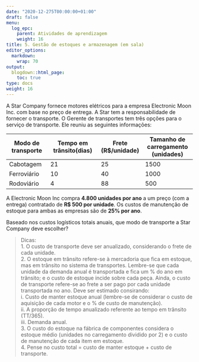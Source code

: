 ```yaml
---
date: "2020-12-275T00:00:00+01:00"
draft: false
menu:
  log_epc:
    parent: Atividades de aprendizagem
    weight: 16
title: 5. Gestão de estoques e armazenagem (em sala)
editor_options: 
  markdown: 
    wrap: 70
output: 
  blogdown::html_page:
    toc: true
type: docs
weight: 16
---
```




A Star Company fornece motores elétricos para a empresa Electronic Moon Inc. com base no preço de entrega. A Star tem a responsabilidade de fornecer o transporte. O Gerente de transportes tem três opções para o serviço de transporte. Ele reuniu as seguintes informações:

Modo de transporte	|Tempo em trânsito(dias)	|Frete (R$/unidade)	|Tamanho de carregamento (unidades)
---------|-----------|---------|-----------
Cabotagem |	21	|25|	1500
Ferroviário	|10	|40	|1000
Rodoviário	|4	|88	|500
 
A Electronic Moon Inc compra **4.800 unidades por ano** a um preço (com a entrega) contratado de **R$ 500 por unidade**. Os custos de manutenção de estoque para ambas as empresas são de **25% por ano**. 

Baseado nos custos logísticos totais anuais, que modo de transporte a Star Company deve escolher? 

> Dicas:   
1.	O custo de transporte deve ser anualizado, considerando o frete de cada unidade.  
2.	O estoque em trânsito refere-se à mercadoria que fica em estoque, mas em trânsito no sistema de transportes. Lembre-se que cada unidade da demanda anual é transportada e fica um % do ano em trânsito; e o custo de estoque incide sobre cada peça. Ainda, o custo de transporte refere-se ao frete a ser pago por cada unidade transportada no ano. Deve ser estimado consirando:    
   i.	Custo de manter estoque anual (lembre-se de considerar o custo de aquisição de cada motor e o % de custo de manutenção).  
   ii.	A proporção de tempo anualizado referente ao tempo em trânsito (TT/365).  
   iii.	Demanda anual.  
3.	O custo do estoque na fábrica de componentes considera o estoque médio (unidades no carregamento dividido por 2) e o custo de manutenção de cada item em estoque.     
4.	Pense no custo total = custo de manter estoque + custo de transporte.  

